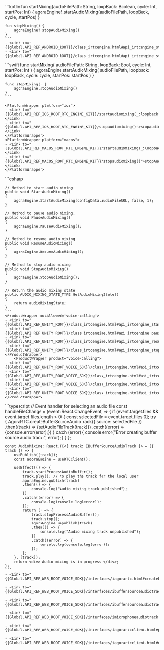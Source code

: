 <PlatformWrapper platform="android">
    ```kotlin
    fun startMixing(audioFilePath: String, loopBack: Boolean, cycle: Int, startPos: Int) {
        agoraEngine?.startAudioMixing(audioFilePath, loopBack, cycle, startPos)
    }

    fun stopMixing() {
        agoraEngine?.stopAudioMixing()
    }    
    ```
    - <Link to="{{global.API_REF_ANDROID_ROOT}}/class_irtcengine.html#api_irtcengine_startaudiomixing2">startAudioMixing</Link>
    - <Link to="{{global.API_REF_ANDROID_ROOT}}/class_irtcengine.html#api_irtcengine_stopaudiomixing">stopAudioMixing</Link>
</PlatformWrapper>
<PlatformWrapper platform={["macos","ios"]}>
    ```swift
    func startMixing(
        audioFilePath: String, loopBack: Bool,
        cycle: Int, startPos: Int
    ) {
        agoraEngine.startAudioMixing(
            audioFilePath, loopback: loopBack,
            cycle: cycle, startPos: startPos
        )
    }

    func stopMixing() {
        agoraEngine.stopAudioMixing()
    }
    ```

    <PlatformWrapper platform="ios">
    - <Link to="{{Global.API_REF_IOS_ROOT_RTC_ENGINE_KIT}}/startaudiomixing(_:loopback:cycle:startpos:)">startAudioMixing(_:loopback:cycle:startPos:)</Link>
    - <Link to="{{Global.API_REF_IOS_ROOT_RTC_ENGINE_KIT}}/stopaudiomixing()">stopAudioMixing()</Link>
    </PlatformWrapper>
    <PlatformWrapper platform="macos">
    - <Link to="{{Global.API_REF_MACOS_ROOT_RTC_ENGINE_KIT}}/startaudiomixing(_:loopback:cycle:startpos:)">startAudioMixing(_:loopback:cycle:startPos:)</Link>
    - <Link to="{{Global.API_REF_MACOS_ROOT_RTC_ENGINE_KIT}}/stopaudiomixing()">stopAudioMixing()</Link>
    </PlatformWrapper>
</PlatformWrapper>

<PlatformWrapper platform = "unity">
    ```csharp
    
    // Method to start audio mixing
    public void StartAudioMixing()
    {
        agoraEngine.StartAudioMixing(configData.audioFileURL, false, 1);
    }

    // Method to pause audio mixing.
    public void PauseAudioMixing()
    {
        agoraEngine.PauseAudioMixing();
    }

    // Method to resume audio mixing
    public void ResumeAudioMixing()
    {
        agoraEngine.ResumeAudioMixing();
    }

    // Method to stop audio mixing
    public void StopAudioMixing()
    {
        agoraEngine.StopAudioMixing();
    }

    // Return the audio mixing state
    public AUDIO_MIXING_STATE_TYPE GetAudioMixingState()
    {
        return audioMixingState;
    }
    ```
    <ProductWrapper notAllowed="voice-calling">     
    - <Link to="{{Global.API_REF_UNITY_ROOT}}/class_irtcengine.html#api_irtcengine_startaudiomixing">StartAudioMixing</Link>
    - <Link to="{{Global.API_REF_UNITY_ROOT}}/class_irtcengine.html#api_irtcengine_pauseaudiomixing">PauseAudioMixing</Link>
    - <Link to="{{Global.API_REF_UNITY_ROOT}}/class_irtcengine.html#api_irtcengine_resumeaudiomixing">ResumeAudioMixing</Link>
    - <Link to="{{Global.API_REF_UNITY_ROOT}}/class_irtcengine.html#api_irtcengine_stopaudiomixing">StopAudioMixing</Link>
    </ProductWrapper>
        <ProductWrapper product="voice-calling">     
    - <Link to="{{Global.API_REF_UNITY_ROOT_VOICE_SDK}}/class_irtcengine.html#api_irtcengine_startaudiomixing">StartAudioMixing</Link>
    - <Link to="{{Global.API_REF_UNITY_ROOT_VOICE_SDK}}/class_irtcengine.html#api_irtcengine_pauseaudiomixing">PauseAudioMixing</Link>
    - <Link to="{{Global.API_REF_UNITY_ROOT_VOICE_SDK}}/class_irtcengine.html#api_irtcengine_resumeaudiomixing">ResumeAudioMixing</Link>
    - <Link to="{{Global.API_REF_UNITY_ROOT_VOICE_SDK}}/class_irtcengine.html#api_irtcengine_stopaudiomixing">StopAudioMixing</Link>
    </ProductWrapper>
</PlatformWrapper>
<PlatformWrapper platform="react-js">
    ```typescript
    // Event handler for selecting an audio file
    const handleFileChange = (event: React.ChangeEvent<HTMLInputElement>) => {
        if (event.target.files && event.target.files.length > 0) {
            const selectedFile = event.target.files[0];
            try 
            {
                AgoraRTC.createBufferSourceAudioTrack({ source: selectedFile })
                .then((track) => {setAudioFileTrack(track)})
                .catch((error) => {console.error(error);})
            } catch (error) {
                console.error("Error creating buffer source audio track:", error);
            }
        }
    };

    const AudioMixing: React.FC<{ track: IBufferSourceAudioTrack }> = ({ track }) => {
        usePublish([track]);
        const agoraEngine = useRTCClient();
        
        useEffect(() => {
            track.startProcessAudioBuffer();
            track.play(); // to play the track for the local user
            agoraEngine.publish(track)
            .then(() => {
                console.log("Audio mixing track published");
            })
            .catch((error) => {
                console.log(console.log(error));
            });
            return () => {
                track.stopProcessAudioBuffer();
                track.stop();
                agoraEngine.unpublish(track)
                .then(() => {
                    console.log("Audio mixing track unpublished");
                })
                .catch((error) => {
                    console.log(console.log(error));
                });
            };
        }, [track]);
        return <div> Audio mixing is in progress </div>;
    };
    ```
    - <Link to="{{Global.API_REF_WEB_ROOT_VOICE_SDK}}/interfaces/iagorartc.html#createbuffersourceaudiotrack">createBufferSourceAudioTrack</Link>

    - <Link to="{{Global.API_REF_WEB_ROOT_VOICE_SDK}}/interfaces/ibuffersourceaudiotrack.html#startprocessaudiobuffer">startProcessAudioBuffer</Link>

    - <Link to="{{Global.API_REF_WEB_ROOT_VOICE_SDK}}/interfaces/ibuffersourceaudiotrack.html#stopprocessaudiobuffer">stopProcessAudioBuffer</Link>

    - <Link to="{{Global.API_REF_WEB_ROOT_VOICE_SDK}}/interfaces/imicrophoneaudiotrack.html#stop">stop</Link>

    - <Link to="{{Global.API_REF_WEB_ROOT_VOICE_SDK}}/interfaces/iagorartcclient.html#publish">publish</Link>

    - <Link to="{{Global.API_REF_WEB_ROOT_VOICE_SDK}}/interfaces/iagorartcclient.html#unpublish">unpublish</Link>

</PlatformWrapper>